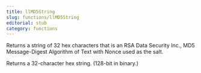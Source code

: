 ```yaml
---
title: llMD5String
slug: functions/llMD5String
editorial: stub
category: functions
---
```


<LSLFunction name="llMD5String"/>

Returns a string of 32 hex characters that is an RSA Data Security Inc., MD5 Message-Digest Algorithm of Text with Nonce used as the salt.

Returns a 32-character hex string. (128-bit in binary.)
